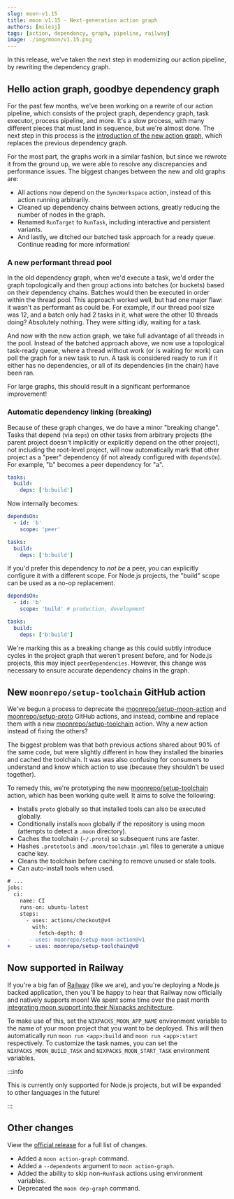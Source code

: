 ```yaml
---
slug: moon-v1.15
title: moon v1.15 - Next-generation action graph
authors: [milesj]
tags: [action, dependency, graph, pipeline, railway]
image: ./img/moon/v1.15.png
---
```


In this release, we've taken the next step in modernizing our action pipeline, by rewriting the
dependency graph.

<!--truncate-->

## Hello action graph, goodbye dependency graph

For the past few months, we've been working on a rewrite of our action pipeline, which consists of
the project graph, dependency graph, task executor, process pipeline, and more. It's a slow process,
with many different pieces that must land in sequence, but we're almost done. The next step in this
process is the [introduction of the new action graph](/docs/how-it-works/action-graph), which
replaces the previous dependency graph.

For the most part, the graphs work in a similar fashion, but since we rewrote it from the ground up,
we were able to resolve any discrepancies and performance issues. The biggest changes between the
new and old graphs are:

- All actions now depend on the `SyncWorkspace` action, instead of this action running arbitrarily.
- Cleaned up dependency chains between actions, greatly reducing the number of nodes in the graph.
- Renamed `RunTarget` to `RunTask`, including interactive and persistent variants.
- And lastly, we ditched our batched task approach for a ready queue. Continue reading for more
  information!

### A new performant thread pool

In the old dependency graph, when we'd execute a task, we'd order the graph topologically and then
group actions into batches (or buckets) based on their dependency chains. Batches would then be
executed in order within the thread pool. This approach worked well, but had one major flaw: it
wasn't as performant as could be. For example, if our thread pool size was 12, and a batch only had
2 tasks in it, what were the other 10 threads doing? Absolutely nothing. They were sitting idly,
waiting for a task.

And now with the new action graph, we take full advantage of all threads in the pool. Instead of the
batched approach above, we now use a topological task-ready queue, where a thread without work (or
is waiting for work) can poll the graph for a new task to run. A task is considered ready to run if
it either has no dependencies, or all of its dependencies (in the chain) have been ran.

For large graphs, this should result in a significant performance improvement!

### Automatic dependency linking (breaking)

Because of these graph changes, we do have a minor "breaking change". Tasks that depend (via `deps`)
on other tasks from arbitrary projects (the parent project doesn't implicitly or explicitly depend
on the other project), not including the root-level project, will now automatically mark that other
project as a "peer" dependency (if not already configured with `dependsOn`). For example, "b"
becomes a peer dependency for "a".

```yaml title="a/moon.yml"
tasks:
  build:
    deps: ['b:build']
```

Now internally becomes:

```yaml title="a/moon.yml"
dependsOn:
  - id: 'b'
    scope: 'peer'

tasks:
  build:
    deps: ['b:build']
```

If you'd prefer this dependency to _not be_ a peer, you can explicitly configure it with a different
scope. For Node.js projects, the "build" scope can be used as a no-op replacement.

```yaml title="a/moon.yml"
dependsOn:
  - id: 'b'
    scope: 'build' # production, development

tasks:
  build:
    deps: ['b:build']
```

We're marking this as a breaking change as this could subtly introduce cycles in the project graph
that weren't present before, and for Node.js projects, this may inject `peerDependencies`. However,
this change was necessary to ensure accurate dependency chains in the graph.

## New `moonrepo/setup-toolchain` GitHub action

We've begun a process to deprecate the
[moonrepo/setup-moon-action](https://github.com/moonrepo/setup-moon-action) and
[moonrepo/setup-proto](https://github.com/moonrepo/setup-proto) GitHub actions, and instead, combine
and replace them with a new [moonrepo/setup-toolchain](https://github.com/moonrepo/setup-toolchain)
action. Why a new action instead of fixing the others?

The biggest problem was that both previous actions shared about 90% of the same code, but were
slightly different in how they installed the binaries and cached the toolchain. It was was also
confusing for consumers to understand and know which action to use (because they shouldn't be used
together).

To remedy this, we're prototyping the new
[moonrepo/setup-toolchain](https://github.com/moonrepo/setup-toolchain) action, which has been
working quite well. It aims to solve the following:

- Installs `proto` globally so that installed tools can also be executed globally.
- Conditionally installs `moon` globally if the repository is using moon (attempts to detect a
  `.moon` directory).
- Caches the toolchain (`~/.proto`) so subsequent runs are faster.
- Hashes `.prototools` and `.moon/toolchain.yml` files to generate a unique cache key.
- Cleans the toolchain before caching to remove unused or stale tools.
- Can auto-install tools when used.

```diff
# ...
jobs:
  ci:
    name: CI
    runs-on: ubuntu-latest
    steps:
      - uses: actions/checkout@v4
        with:
          fetch-depth: 0
-      - uses: moonrepo/setup-moon-action@v1
+      - uses: moonrepo/setup-toolchain@v0
```

## Now supported in Railway

If you're a big fan of [Railway](https://railway.app/) (like we are), and you're deploying a Node.js
backed application, then you'll be happy to hear that Railway now officially and natively supports
moon! We spent some time over the past month
[integrating moon support into their Nixpacks architecture](https://nixpacks.com/docs/providers/node).

To make use of this, set the `NIXPACKS_MOON_APP_NAME` environment variable to the name of your moon
project that you want to be deployed. This will then automatically run `moon run <app>:build` and
`moon run <app>:start` respectively. To customize the task names, you can set the
`NIXPACKS_MOON_BUILD_TASK` and `NIXPACKS_MOON_START_TASK` environment variables.

:::info

This is currently only supported for Node.js projects, but will be expanded to other languages in
the future!

:::

## Other changes

View the [official release](https://github.com/moonrepo/moon/releases/tag/v1.15.0) for a full list
of changes.

- Added a `moon action-graph` command.
- Added a `--dependents` argument to `moon action-graph`.
- Added the ability to skip non-`RunTask` actions using environment variables.
- Deprecated the `moon dep-graph` command.
